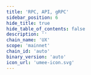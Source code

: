 ```yaml
---
title: 'RPC, API, gRPC'
sidebar_position: 6
hide_title: true
hide_table_of_contents: false
description: ''
chain_name: 'UX'
scope: 'mainnet'
chain_id: 'auto'
binary_version: 'auto'
icon_url: 'umee-icon.svg'
---
```



<PageTitle
  iconUrl="img/umee-icon.svg"
  title="UX Public Endpoints"
  chainId="auto"
  version="auto"
/>

<Endpoints
  api="https://umee-api.noders.services"
  rpc="https://umee-rpc.noders.services"
  grpc="umee-grpc.noders.services:443"
  jsonRpc=""
/>
